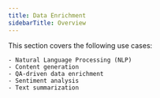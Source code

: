 ```yaml
---
title: Data Enrichment
sidebarTitle: Overview
---
```


This section covers the following use cases:
    
    - Natural Language Processing (NLP)
    - Content generation
    - QA-driven data enrichment
    - Sentiment analysis
    - Text summarization

